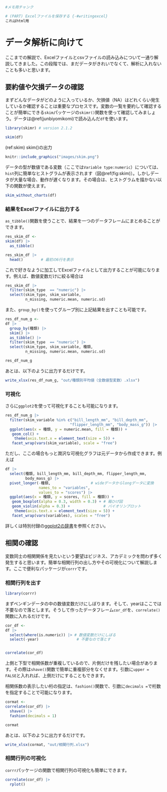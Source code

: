 

```r
#メモ用チャンク

# (PART) Excelファイルを保存する {-#writingexcel}
これはhtml用

```

# データ解析に向けて {#dataanal}
ここまでの解説で、Excelファイルとcsvファイルの読み込みについて一通り解説してきました。この段階では、まだデータがきれいでなくて、解析に入れないことも多いと思います。


## 要約値や欠損データの確認 {#dataanal-summarizemissing}
まずどんなデータがどのように入っているか、欠損値（NA）はどれくらい発生しているか確認することは重要なプロセスです。変数の一覧を要約して確認することが簡単にできる`skim`パッケージの`skimr()`関数を使って確認してみましょう。データは\@ref(junbiyomikomi)で読み込んだ`df`を使います。


```r
library(skimr) # version 2.1.2
```

```r
skim(df)
```

(ref:skim) skim()の出力

```r
knitr::include_graphics("images/skim.png")
```

データの型が数値である変数（ここでは`Variable type:numeric`）については、`hist`列に簡単なヒストグラムが表示されます（図\@ref(fig:skim)）。しかしデータが大量な場合、動作が遅くなります。その場合は、ヒストグラムを描かない以下の関数が使えます。

```r
skim_without_charts(df)
```

### 結果をExcelファイルに出力する {#dataanal-outexcel}

`as_tibble()`関数を使うことで、結果を一つのデータフレームにまとめることができます。

```r
res_skim_df <- 
skim(df) |> 
  as_tibble()

res_skim_df |> 
  head()        # 最初の6行を表示
```

これで好きなように加工してExcelファイルとして出力することが可能になります。例えば、数値変数だけに絞る場合は

```r
res_skim_df |> 
  filter(skim_type  == "numeric") |> 
  select(skim_type, skim_variable,
         n_missing, numeric.mean, numeric.sd)
```

また、`group_by()`を使ってグループ別に上記結果を出すことも可能です。

```r
res_df_num_g <- 
df |> 
  group_by(種類) |> 
  skim() |> 
  as_tibble() |> 
  filter(skim_type  == "numeric") |> 
  select(skim_type, skim_variable, 種類,
         n_missing, numeric.mean, numeric.sd)

res_df_num_g
```

あとは、以下のように出力するだけです。

```r
write_xlsx(res_df_num_g, "out/種類別平均値（全数値型変数）.xlsx")
```


### 可視化 {#dataanal-visualize}
さらに`ggplot2`を使って可視化することも可能になります。

```r
res_df_num_g |> 
  filter(skim_variable %in% c("bill_length_mm", "bill_depth_mm",
                             "flipper_length_mm", "body_mass_g")) |> 
  ggplot(aes(x = 種類, y = numeric.mean, fill = 種類)) +
   geom_col() +
    theme(axis.text.x = element_text(size = 5)) +
   facet_wrap(vars(skim_variable), scale = "free")
```

ただし、ここの場合もっと潤沢な可視化グラフは元データから作成できます。例えば

```r
df |> 
  select(種類, bill_length_mm, bill_depth_mm, flipper_length_mm,
         body_mass_g) |> 
  pivot_longer(-種類,                  # wideデータからlongデータに変換
               names_to = "variables",
               values_to = "scores") |> 
  ggplot(aes(x = 種類, y = scores, fill = 種類)) +
   geom_boxplot(alpha = 0.3, width = 0.3) + # 箱ひげ図
   geom_violin(alpha = 0.3) +               # バイオリンプロット
    theme(axis.text.x = element_text(size = 5)) +
   facet_wrap(vars(variables), scales = "free")
```



詳しくは特別付録の[ggplot2の辞書](https://izunyan.github.io/practice_ggplot2/)を参照ください。



## 相関の確認 {#dataanal-cor}
変数同士の相関関係を見たいという要望はビジネス、アカデミックを問わず多く発生すると思います。簡単な相関行列の出し方やその可視化について解説します。ここで便利なパッケージが`corrr`です。

### 相関行列を出す {#dataanal-cormatr}
```r
library(corrr)
```

まずペンギンデータの中の数値変数だけにしぼります。そして、yearはここでは不要なので落とします。そうして作ったデータフレーム`cor_df`を、`correlate()`関数に入れるだけです。

```r
cor_df <- 
df |> 
  select(where(is.numeric)) |> # 数値変数だけにしぼる
  select(-year)                 # 不要なので落とす  


correlate(cor_df)
```

上側と下型で相関係数が重複しているので、片側だけを残したい場合があります。その際は`shave()`関数で簡単に重複部分をなくせます。引数に`upper = FALSE`と入れれば、上側だけにすることもできます。

相関係数の表示したい桁の指定は、`fashion()`関数で、引数に`decimals =`で桁数を指定することで可能になります。

```r

cormat <- 
correlate(cor_df) |> 
  shave() |> 
  fashion(decimals = 1)

cormat
```

あとは、以下のように出力するだけです。

```r
write_xlsx(cormat, "out/相関行列.xlsx")
```

### 相関行列の可視化 {#dataanal-cormatrvis}

`corrr`パッケージの関数で相関行列の可視化も簡単にできます。

```r
correlate(cor_df) |> 
  rplot()
```

